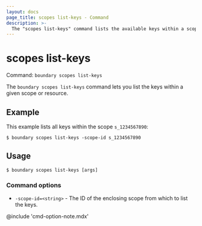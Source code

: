 ```yaml
---
layout: docs
page_title: scopes list-keys - Command
description: >-
  The "scopes list-keys" command lists the available keys within a scope or resource.
---
```


# scopes list-keys

Command: `boundary scopes list-keys`

The `boundary scopes list-keys` command lets you list the keys within a given scope or resource.

## Example

This example lists all keys within the scope `s_1234567890`:

```shell-session
$ boundary scopes list-keys -scope-id s_1234567890
```

## Usage

<CodeBlockConfig hideClipboard>

```shell-session
$ boundary scopes list-keys [args]
```

</CodeBlockConfig>

### Command options

- `-scope-id=<string>` - The ID of the enclosing scope from which to list the keys.

@include 'cmd-option-note.mdx'